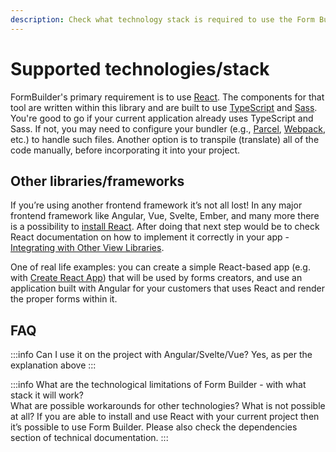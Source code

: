```yaml
---
description: Check what technology stack is required to use the Form Builder
---
```


# Supported technologies/stack

FormBuilder's primary requirement is to use [React](https://reactjs.org/). The components for that tool are written within this library and are built to use [TypeScript](https://www.typescriptlang.org/) and [Sass](https://sass-lang.com/). You're good to go if your current application already uses TypeScript and Sass. If not, you may need to configure your bundler (e.g., [Parcel](https://parceljs.org/), [Webpack](https://webpack.js.org/), etc.) to handle such files. Another option is to transpile (translate) all of the code manually, before incorporating it into your project.

## Other libraries/frameworks

If you’re using another frontend framework it’s not all lost! In any major frontend framework like Angular, Vue, Svelte, Ember, and many more there is a possibility to [install React](https://www.npmjs.com/package/react). After doing that next step would be to check React documentation on how to implement it correctly in your app - [Integrating with Other View Libraries](https://reactjs.org/docs/integrating-with-other-libraries.html#integrating-with-other-view-libraries).

One of real life examples: you can create a simple React-based app (e.g. with [Create React App](https://create-react-app.dev/)) that will be used by forms creators, and use an application built with Angular for your customers that uses React and render the proper forms within it.

## FAQ

:::info Can I use it on the project with Angular/Svelte/Vue?
Yes, as per the explanation above
:::

:::info What are the technological limitations of Form Builder - with what stack it will work? <br/> What are possible workarounds for other technologies? What is not possible at all?
If you are able to install and use React with your current project then it’s possible to use Form Builder. Please also check the dependencies section of technical documentation.
:::